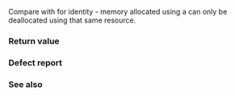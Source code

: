 {{cpp/memory/synchronized_pool_resource/title|do_is_equal}}
{{cpp/memory/synchronized_pool_resource/navbar}}
{{ddcl|since=c++17|1=
virtual bool do_is_equal( const std::pmr::memory_resource&amp; other ) const noexcept;
}}

Compare {{c|*this}} with {{c|other}} for identity - memory allocated using a {{tt|synchronized_pool_resource}} can only be deallocated using that same resource.

=== Return value ===
{{c|1=this == &amp;other}}

=== Defect report ===
{{dr list begin}}
{{dr list item|dr=3000|wg=lwg|std=C++17|before=unnecessary {{tt|dynamic_cast}} was performed|after=removed}}
{{dr list end}}

=== See also ===
{{dsc begin}}
{{dsc inc|cpp/memory/memory_resource/dsc do_is_equal}}
{{dsc end}}

{{langlinks|es|ja|ru|zh}}